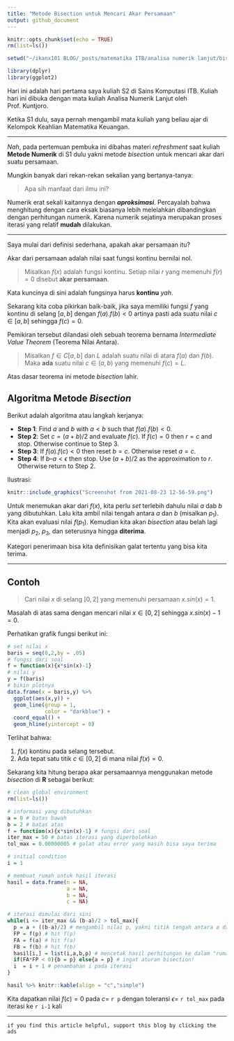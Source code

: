 ```yaml
---
title: "Metode Bisection untuk Mencari Akar Persamaan"
output: github_document
---
```


```r
knitr::opts_chunk$set(echo = TRUE)
rm(list=ls())

setwd("~/ikanx101 BLOG/_posts/matematika ITB/analisa numerik lanjut/bisection theorem")

library(dplyr)
library(ggplot2)
```

Hari ini adalah hari pertama saya kuliah S2 di Sains Komputasi ITB. Kuliah hari ini dibuka dengan mata kuliah Analisa Numerik Lanjut oleh Prof. Kuntjoro.

Ketika S1 dulu, saya pernah mengambil mata kuliah yang beliau ajar di Kelompok Keahlian Matematika Keuangan.

---

_Nah_, pada pertemuan pembuka ini dibahas materi _refreshment_ saat kuliah __Metode Numerik__ di S1 dulu yakni metode _bisection_ untuk mencari akar dari suatu persamaan.

Mungkin banyak dari rekan-rekan sekalian yang bertanya-tanya:

> Apa sih manfaat dari ilmu ini?

Numerik erat sekali kaitannya dengan ___aproksimasi___. Percayalah bahwa menghitung dengan cara eksak biasanya lebih melelahkan dibandingkan dengan perhitungan numerik. Karena numerik sejatinya merupakan proses iterasi yang relatif __mudah__ dilakukan.

---

Saya mulai dari definisi sederhana, apakah akar persamaan itu?

Akar dari persamaan adalah nilai saat fungsi kontinu bernilai nol.

> Misalkan $f(x)$ adalah fungsi kontinu. Setiap nilai $r$ yang memenuhi $f(r)=0$ disebut __akar persamaan__.

Kata kuncinya di sini adalah fungsinya harus __kontinu__ _yah_.

Sekarang kita coba pikirkan baik-baik, jika saya memiliki fungsi $f$ yang kontinu di selang $[a,b]$ dengan $f(a) . f(b) <0$ artinya pasti ada suatu nilai $c \in [a,b]$ sehingga $f(c)=0$.

Pemikiran tersebut dilandasi oleh sebuah teorema bernama _Intermediate Value Theorem_ (Teorema Nilai Antara).

> Misalkan $f \in C[a,b]$ dan $L$ adalah suatu nilai di atara $f(a)$ dan $f(b)$. Maka __ada__ suatu nilai $c \in (a,b)$ yang memenuhi $f(c) = L$.

Atas dasar teorema ini metode _bisection_ lahir.

## Algoritma Metode _Bisection_

Berikut adalah algoritma atau langkah kerjanya:

- __Step 1__: Find $a$ and $b$ with $a < b$ such that $f(a).f(b) < 0$.
- __Step 2__: Set $c = (a+b)/2$ and evaluate $f(c)$. If $f(c) = 0$  then $r = c$ and stop. Otherwise continue to Step 3.
- __Step 3__: If $f(a).f(c) < 0$ then reset $b = c$. Otherwise reset $a = c$.
- __Step 4__: If $b–a < \epsilon$ then stop. Use $(a+b)/2$  as the approximation to $r$. Otherwise return to Step 2.

Ilustrasi:

```r
knitr::include_graphics("Screenshot from 2021-08-23 12-56-59.png")
```

Untuk menemukan akar dari $f(x)$, kita perlu _set_ terlebih dahulu nilai $a$ dab $b$ yang dibutuhkan. Lalu kita ambil nilai tengah antara $a$ dan $b$ (misalkan $p_1$). Kita akan evaluasi nilai $f(p_1)$. Kemudian kita akan _bisection_ atau belah lagi menjadi $p_2$, $p_3$, dan seterusnya hingga __diterima__.

Kategori penerimaan bisa kita definisikan galat tertentu yang bisa kita terima.

---

## Contoh

> Cari nilai $x$ di selang $[0,2]$ yang memenuhi persamaan $x.sin(x) = 1$.

Masalah di atas sama dengan mencari nilai $x \in [0,2]$ sehingga $x.sin(x)-1=0$.

Perhatikan grafik fungsi berikut ini:

```r
# set nilai x
baris = seq(0,2,by = .05)
# fungsi dari soal
f = function(x){x*sin(x)-1}
# nilai y
y = f(baris)
# bikin plotnya
data.frame(x = baris,y) %>% 
  ggplot(aes(x,y)) +
  geom_line(group = 1,
            color = "darkblue") +
  coord_equal() +
  geom_hline(yintercept = 0)
```

Terlihat bahwa:

1. $f(x)$ kontinu pada selang tersebut.
1. Ada tepat satu titik $c \in [0,2]$ di mana nilai $f(x)=0$.

Sekarang kita hitung berapa akar persamaannya menggunakan metode _bisection_ di __R__ sebagai berikut:

```r
# clean global environment
rm(list=ls())

# informasi yang dibutuhkan
a = 0 # batas bawah
b = 2 # batas atas
f = function(x){x*sin(x)-1} # fungsi dari soal
iter_max = 50 # batas iterasi yang diperbolehkan
tol_max = 0.00000005 # galat atau error yang masih bisa saya terima

# initial condition
i = 1

# membuat rumah untuk hasil iterasi
hasil = data.frame(n = NA,
                   a = NA,
                   b = NA,
                   c = NA)

# iterasi dimulai dari sini
while(i <= iter_max && (b-a)/2 > tol_max){
  p = a + ((b-a)/2) # mengambil nilai p, yakni titik tengah antara a dan b
  FP = f(p) # hit f(p)
  FA = f(a) # hit f(a)
  FB = f(b) # hit f(b)
  hasil[i,] = list(i,a,b,p) # mencetak hasil perhitungan ke dalam "rumah" yang sudah disediakan
  if(FA*FP < 0){b = p} else{a = p} # ingat aturan bisection!
  i  = i + 1 # penambahan i pada iterasi
}
```

```r
hasil %>% knitr::kable(align = "c","simple")
```

Kita dapatkan nilai $f(c)=0$ pada $c=$ `r p` dengan toleransi $\epsilon =$ `r tol_max` pada iterasi ke `r i-1` kali

---

`if you find this article helpful, support this blog by clicking the ads`